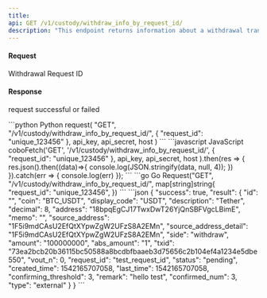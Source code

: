 ```yaml
---
title: 
api: GET /v1/custody/withdraw_info_by_request_id/
description: "This endpoint returns information about a withdrawal transaction given a request ID. The response is a JSON object containing details about the transaction such as the transaction hash, amount, and status."
---
```

#### Request
<ParamField query="request_id" type="String" required>Withdrawal Request ID</ParamField>

#### Response
<ResponseField name="success" type="bool">request successful or failed</ResponseField>
<ResponseField name="result" type="object">
  <Expandable title="object">
        <Snippet file="full_custodian_transaction_snippet.mdx" />
  </Expandable>
</ResponseField>

<RequestExample>
```python Python
request(
    "GET",
    "/v1/custody/withdraw_info_by_request_id/",
    {
        "request_id": "unique_123456"
    },
    api_key, api_secret, host
)
```
```javascript JavaScript
coboFetch('GET', '/v1/custody/withdraw_info_by_request_id/',
        {
            "request_id": "unique_123456"
        },
        api_key, api_secret, host
    ).then(res => {
        res.json().then((data)=>{
            console.log(JSON.stringify(data, null, 4));
        })
    }).catch(err => {
        console.log(err)
    });
```
```go Go
Request("GET", "/v1/custody/withdraw_info_by_request_id/", map[string]string{
    "request_id": "unique_123456",
})
```
</RequestExample>

<ResponseExample>
```json
{
  "success": true,
  "result": {
    "id": "",
    "coin": "BTC_USDT",
    "display_code": "USDT",
    "description": "Tether",
    "decimal": 8,
    "address": "18bpqEgCJ17TwxDwT26YjQnSBFVgcLBimE",
    "memo": "",
    "source_address": "1F5i9mdCAsU2EfQtXYpwZgW2UFzS8A2EMn",
    "source_address_detail": "1F5i9mdCAsU2EfQtXYpwZgW2UFzS8A2EMn",
    "side": "withdraw",
    "amount": "100000000",
    "abs_amount": "1",
    "txid": "73ea2bcb20b36115bc50588a8bcdbfbaaeb3d75656c2b104ef4a1234e5dbe550",
    "vout_n": 0,
    "request_id": "test_request_id",
    "status": "pending",
    "created_time": 1542165707058,
    "last_time": 1542165707058,
    "confirming_threshold": 3,
    "remark": "hello test",
    "confirmed_num": 3,
    "type": "external"
  }
}
```
</ResponseExample>
